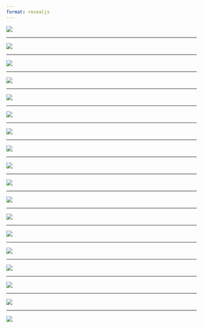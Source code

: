 ```yaml
---
format: revealjs
---
```


![](img/01-display-tables-needs.png)

---

![](img/02-beautiful-internet-tbls-01.png)

---

![](img/02-beautiful-internet-tbls-02.png)

---

![](img/02-beautiful-internet-tbls-03.png)

---

![](img/02-beautiful-internet-tbls-04.png)

---

![](img/03-tables-today-01.png)

---

![](img/03-tables-today-02.png)

---

![](img/03-tables-today-03.png)

---

![](img/04-gt-and-great-tables-01.png)

---

![](img/04-gt-and-great-tables-02.png)

---

![](img/04-gt-and-great-tables-03.png)

---

![](img/05-table-display-framework.png)

---

![](img/06-the-whole-game.png)

---

![](img/07-ingredients-01.png)

---

![](img/07-ingredients-02.png)

---

![](img/07-ingredients-03.png)

---

![](img/08-setup-for_table-01.png)

---

![](img/08-setup-for_table-02.png)

